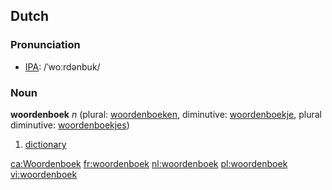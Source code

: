 ==Dutch==
=== Pronunciation ===
*[[w:IPA|IPA]]: /ˈwoːrdənbuk/

=== Noun ===
'''woordenboek''' ''n'' (plural: [[woordenboeken]], diminutive: [[woordenboekje]], plural diminutive: [[woordenboekjes]])

# [[dictionary]]

[[ca:Woordenboek]]
[[fr:woordenboek]]
[[nl:woordenboek]]
[[pl:woordenboek]]
[[vi:woordenboek]]